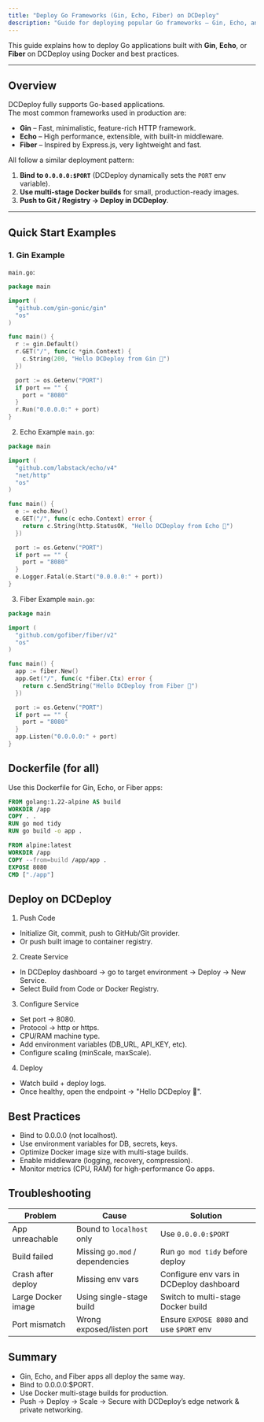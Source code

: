 ```yaml
---
title: "Deploy Go Frameworks (Gin, Echo, Fiber) on DCDeploy"
description: "Guide for deploying popular Go frameworks — Gin, Echo, and Fiber — on DCDeploy"
---
```


This guide explains how to deploy Go applications built with **Gin**, **Echo**, or **Fiber** on DCDeploy using Docker and best practices.

---

## Overview

DCDeploy fully supports Go-based applications.  
The most common frameworks used in production are:

- **Gin** – Fast, minimalistic, feature-rich HTTP framework.  
- **Echo** – High performance, extensible, with built-in middleware.  
- **Fiber** – Inspired by Express.js, very lightweight and fast.  

All follow a similar deployment pattern:

1. **Bind to `0.0.0.0:$PORT`** (DCDeploy dynamically sets the `PORT` env variable).  
2. **Use multi-stage Docker builds** for small, production-ready images.  
3. **Push to Git / Registry → Deploy in DCDeploy**.  

---

## Quick Start Examples

### 1. Gin Example

`main.go`:
```go
package main

import (
  "github.com/gin-gonic/gin"
  "os"
)

func main() {
  r := gin.Default()
  r.GET("/", func(c *gin.Context) {
    c.String(200, "Hello DCDeploy from Gin 🚀")
  })

  port := os.Getenv("PORT")
  if port == "" {
    port = "8080"
  }
  r.Run("0.0.0.0:" + port)
}
```
2. Echo Example
`main.go`:

```go
package main

import (
  "github.com/labstack/echo/v4"
  "net/http"
  "os"
)

func main() {
  e := echo.New()
  e.GET("/", func(c echo.Context) error {
    return c.String(http.StatusOK, "Hello DCDeploy from Echo 🚀")
  })

  port := os.Getenv("PORT")
  if port == "" {
    port = "8080"
  }
  e.Logger.Fatal(e.Start("0.0.0.0:" + port))
}
```

3. Fiber Example
`main.go`:

```go
package main

import (
  "github.com/gofiber/fiber/v2"
  "os"
)

func main() {
  app := fiber.New()
  app.Get("/", func(c *fiber.Ctx) error {
    return c.SendString("Hello DCDeploy from Fiber 🚀")
  })

  port := os.Getenv("PORT")
  if port == "" {
    port = "8080"
  }
  app.Listen("0.0.0.0:" + port)
}
```
## Dockerfile (for all)
Use this Dockerfile for Gin, Echo, or Fiber apps:

```dockerfile
FROM golang:1.22-alpine AS build
WORKDIR /app
COPY . .
RUN go mod tidy
RUN go build -o app .

FROM alpine:latest
WORKDIR /app
COPY --from=build /app/app .
EXPOSE 8080
CMD ["./app"]
```

## Deploy on DCDeploy
1. Push Code
- Initialize Git, commit, push to GitHub/Git provider.
- Or push built image to container registry.

2. Create Service
- In DCDeploy dashboard → go to target environment → Deploy → New Service.
- Select Build from Code or Docker Registry.

3. Configure Service
- Set port → 8080.
- Protocol → http or https.
- CPU/RAM machine type.
- Add environment variables (DB_URL, API_KEY, etc).
- Configure scaling (minScale, maxScale).

4. Deploy
- Watch build + deploy logs.
- Once healthy, open the endpoint → "Hello DCDeploy 🚀".

## Best Practices
- Bind to 0.0.0.0 (not localhost).
- Use environment variables for DB, secrets, keys.
- Optimize Docker image size with multi-stage builds.
- Enable middleware (logging, recovery, compression).
- Monitor metrics (CPU, RAM) for high-performance Go apps.

## Troubleshooting
| Problem            | Cause                           | Solution                                 |
| ------------------ | ------------------------------- | ---------------------------------------- |
| App unreachable    | Bound to `localhost` only       | Use `0.0.0.0:$PORT`                      |
| Build failed       | Missing `go.mod` / dependencies | Run `go mod tidy` before deploy          |
| Crash after deploy | Missing env vars                | Configure env vars in DCDeploy dashboard |
| Large Docker image | Using single-stage build        | Switch to multi-stage Docker build       |
| Port mismatch      | Wrong exposed/listen port       | Ensure `EXPOSE 8080` and use `$PORT` env |


## Summary
- Gin, Echo, and Fiber apps all deploy the same way.
- Bind to 0.0.0.0:$PORT.
- Use Docker multi-stage builds for production.
- Push → Deploy → Scale → Secure with DCDeploy’s edge network & private networking.